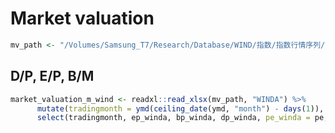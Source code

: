 # Market valuation

```r
mv_path <- "/Volumes/Samsung_T7/Research/Database/WIND/指数/指数行情序列/STK_INDEX_VALUATION_update202302.xlsx"
```

## D/P, E/P, B/M

```r
market_valuation_m_wind <- readxl::read_xlsx(mv_path, "WINDA") %>% 
      mutate(tradingmonth = ymd(ceiling_date(ymd, "month") - days(1)), ep_winda = 1 / pe, bp_winda = 1 / pb, dp_winda = dp) %>% 
      select(tradingmonth, ep_winda, bp_winda, dp_winda, pe_winda = pe, pb_winda = pb) 
```
